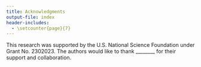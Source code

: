 ```yaml
---
title: Acknowledgments
output-file: index
header-includes:
  - \setcounter{page}{7}  
---
```



This research was supported by the U.S. National Science Foundation under Grant No. 2302023. The authors would like to thank ________ for their support and collaboration.
